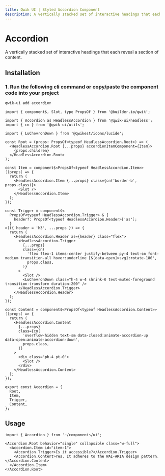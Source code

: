 ```yaml
---
title: Qwik UI | Styled Accordion Component
description: A vertically stacked set of interactive headings that each reveal a section of content. Copy/paste into your project from the documentation or by using the CLI. Easily customize the CVA variants according to your brand requirements.
---
```





<StatusBanner status={statusByComponent.styled.Accordion} />

# Accordion

A vertically stacked set of interactive headings that each reveal a section of content.

<ShowcaseHero />

## Installation

### 1. Run the following cli command or copy/paste the component code into your project

```sh
qwik-ui add accordion
```

```tsx
import { component$, Slot, type PropsOf } from '@builder.io/qwik';

import { Accordion as HeadlessAccordion } from '@qwik-ui/headless';
import { cn } from '@qwik-ui/utils';

import { LuChevronDown } from '@qwikest/icons/lucide';

const Root = (props: PropsOf<typeof HeadlessAccordion.Root>) => (
  <HeadlessAccordion.Root {...props} accordionItemComponent={Item}>
    {props.children}
  </HeadlessAccordion.Root>
);

const Item = component$<PropsOf<typeof HeadlessAccordion.Item>>((props) => {
  return (
    <HeadlessAccordion.Item {...props} class={cn('border-b', props.class)}>
      <Slot />
    </HeadlessAccordion.Item>
  );
});

const Trigger = component$<
  PropsOf<typeof HeadlessAccordion.Trigger> & {
    header?: PropsOf<typeof HeadlessAccordion.Header>['as'];
  }
>(({ header = 'h3', ...props }) => {
  return (
    <HeadlessAccordion.Header as={header} class="flex">
      <HeadlessAccordion.Trigger
        {...props}
        class={cn(
          'flex flex-1 items-center justify-between py-4 text-sm font-medium transition-all hover:underline [&[data-open]>svg]:rotate-180',
          props.class,
        )}
      >
        <Slot />
        <LuChevronDown class="h-4 w-4 shrink-0 text-muted-foreground transition-transform duration-200" />
      </HeadlessAccordion.Trigger>
    </HeadlessAccordion.Header>
  );
});

const Content = component$<PropsOf<typeof HeadlessAccordion.Content>>((props) => {
  return (
    <HeadlessAccordion.Content
      {...props}
      class={cn(
        'overflow-hidden text-sm data-closed:animate-accordion-up data-open:animate-accordion-down',
        props.class,
      )}
    >
      <div class="pb-4 pt-0">
        <Slot />
      </div>
    </HeadlessAccordion.Content>
  );
});

export const Accordion = {
  Root,
  Item,
  Trigger,
  Content,
};
```

## Usage

```tsx
import { Accordion } from '~/components/ui';
```

```tsx
<Accordion.Root behavior="single" collapsible class="w-full">
  <Accordion.Item id="item-1">
    <Accordion.Trigger>Is it accessible?</Accordion.Trigger>
    <Accordion.Content>Yes. It adheres to the WAI-ARIA design pattern.</Accordion.Content>
  </Accordion.Item>
</Accordion.Root>
```
